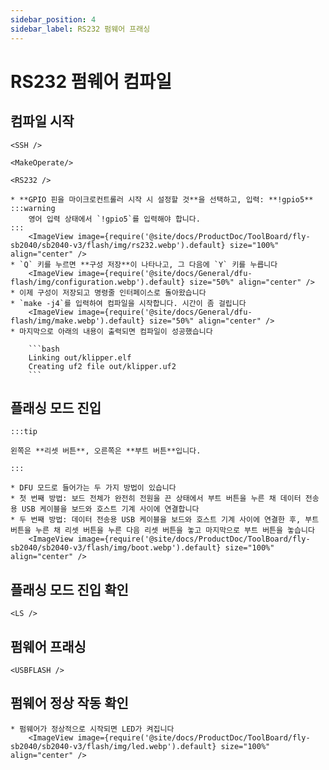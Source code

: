 ```yaml
---
sidebar_position: 4
sidebar_label: RS232 펌웨어 프래싱
---
```




# RS232 펌웨어 컴파일

## 컴파일 시작

    <SSH />

    <MakeOperate/>

    <RS232 />

    * **GPIO 핀을 마이크로컨트롤러 시작 시 설정할 것**을 선택하고, 입력: **!gpio5**
    :::warning
        영어 입력 상태에서 `!gpio5`를 입력해야 합니다.
    :::
        <ImageView image={require('@site/docs/ProductDoc/ToolBoard/fly-sb2040/sb2040-v3/flash/img/rs232.webp').default} size="100%" align="center" />
    * `Q` 키를 누르면 **구성 저장**이 나타나고, 그 다음에 `Y` 키를 누릅니다
        <ImageView image={require('@site/docs/General/dfu-flash/img/configuration.webp').default} size="50%" align="center" />
    * 이제 구성이 저장되고 명령줄 인터페이스로 돌아왔습니다
    * `make -j4`를 입력하여 컴파일을 시작합니다. 시간이 좀 걸립니다
        <ImageView image={require('@site/docs/General/dfu-flash/img/make.webp').default} size="50%" align="center" />
    * 마지막으로 아래의 내용이 출력되면 컴파일이 성공했습니다

        ```bash
        Linking out/klipper.elf
        Creating uf2 file out/klipper.uf2
        ```


## 플래싱 모드 진입

    :::tip

    왼쪽은 **리셋 버튼**, 오른쪽은 **부트 버튼**입니다.

    :::

    * DFU 모드로 들어가는 두 가지 방법이 있습니다
    * 첫 번째 방법: 보드 전체가 완전히 전원을 끈 상태에서 부트 버튼을 누른 채 데이터 전송용 USB 케이블을 보드와 호스트 기계 사이에 연결합니다
    * 두 번째 방법: 데이터 전송용 USB 케이블을 보드와 호스트 기계 사이에 연결한 후, 부트 버튼을 누른 채 리셋 버튼을 누른 다음 리셋 버튼을 놓고 마지막으로 부트 버튼을 놓습니다
        <ImageView image={require('@site/docs/ProductDoc/ToolBoard/fly-sb2040/sb2040-v3/flash/img/boot.webp').default} size="100%" align="center" />

## 플래싱 모드 진입 확인

    <LS />


## 펌웨어 프래싱 
    
    <USBFLASH />
    


## 펌웨어 정상 작동 확인

    * 펌웨어가 정상적으로 시작되면 LED가 켜집니다
        <ImageView image={require('@site/docs/ProductDoc/ToolBoard/fly-sb2040/sb2040-v3/flash/img/led.webp').default} size="100%" align="center" />
